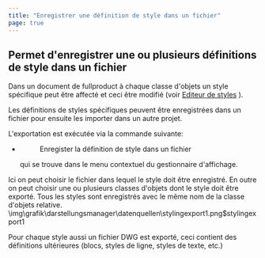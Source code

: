 ```yaml
---
title: "Enregistrer une définition de style dans un fichier"
page: true
---
```

## Permet d&#39;enregistrer une ou plusieurs d&#233;finitions de style dans un fichier

Dans un document de  <Placeholder>fullproduct</Placeholder> &#224; chaque classe d&#39;objets un style sp&#233;cifique peut &#234;tre affect&#233; et ceci &#234;tre modifi&#233; (voir [Editeur de styles](../../darstellungsmanager/stylingeditor/allgemein)
).

Les d&#233;finitions de styles sp&#233;cifiques peuvent &#234;tre enregistr&#233;es dans un fichier pour ensuite les importer dans un autre projet.

L&#39;exportation est ex&#233;cut&#233;e via la commande suivante:

- <Menu>Enregister la définition de style dans un fichier</Menu>  qui se trouve dans le menu contextuel du gestionnaire d&#39;affichage.



Ici on peut choisir le fichier dans lequel le style doit &#234;tre enregistr&#233;. 
En outre on peut choisir une ou plusieurs classes d&#39;objets dont le style doit &#234;tre export&#233;.
Tous les styles sont enregistr&#233;s avec le m&#234;me nom de la classe d&#39;objets relative.<Image>\img\grafik\darstellungsmanager\datenquellen\stylingexport1.png$stylingexport1</Image>

<Success>
Pour chaque style aussi un fichier DWG est export&#233;, ceci contient des d&#233;finitions ult&#233;rieures (blocs, styles de ligne, styles de texte, etc.)
</Success>

